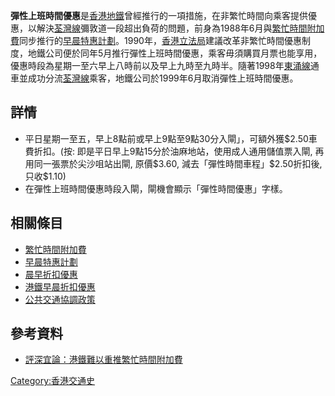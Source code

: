 '''彈性上班時間優惠'''是[[香港地鐵|香港地鐵]]曾經推行的一項措施，在非繁忙時間向乘客提供優惠，以解決[[荃灣線|荃灣線]]彌敦道一段超出負荷的問題，前身為1988年6月與[[繁忙時間附加費|繁忙時間附加費]]同步推行的[[早晨特惠計劃|早晨特惠計劃]]。1990年，[[香港立法局|香港立法局]]建議改革非繁忙時間優惠制度，地鐵公司便於同年5月推行彈性上班時間優惠，乘客毋須購買月票也能享用，優惠時段為星期一至六早上八時前以及早上九時至九時半。隨著1998年[[東涌線|東涌線]]通車並成功分流[[荃灣線|荃灣線]]乘客，地鐵公司於1999年6月取消彈性上班時間優惠。

==詳情==
*平日星期一至五，早上8點前或早上9點至9點30分入閘」，可額外獲$2.50車費折扣。(按: 即是平日早上9點15分於油麻地站，使用成人通用儲值票入閘, 再用同一張票於尖沙咀站出閘, 原價$3.60, 減去「彈性時間車程」$2.50折扣後, 只收$1.10)
*在彈性上班時間優惠時段入閘，閘機會顯示「彈性時間優惠」字樣。

==相關條目==
*[[繁忙時間附加費|繁忙時間附加費]]
*[[早晨特惠計劃|早晨特惠計劃]]
*[[晨早折扣優惠|晨早折扣優惠]]
*[[港鐵早晨折扣優惠|港鐵早晨折扣優惠]]
*[[公共交通協調政策|公共交通協調政策]]

==參考資料==
*[http://pingsum.blogspot.com/2012/01/blog-post_17.html 評深宜論：港鐵難以重推繁忙時間附加費] {{Wayback|url=http://pingsum.blogspot.com/2012/01/blog-post_17.html |date=20190916224906 }}

[[Category:香港交通史|Category:香港交通史]]